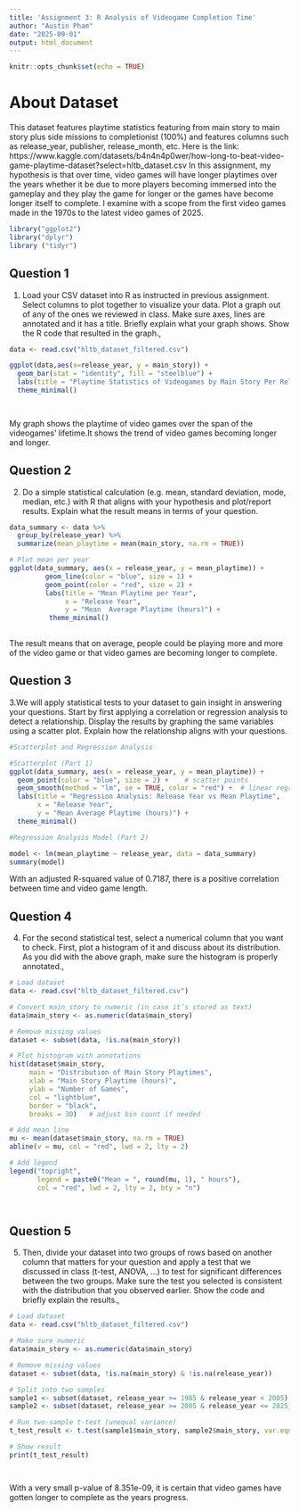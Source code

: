 ---
title: 'Assignment 3: R Analysis of Videogame Completion Time'
author: "Austin Pham"
date: "2025-09-01"
output: html_document
---

```{r setup, include=FALSE}
knitr::opts_chunk$set(echo = TRUE)
```

# About Dataset

This dataset features playtime statistics featuring from main story to main story plus side missions to completionist (100%) and features columns such as release_year, publisher, release_month, etc. Here is the link: https://www.kaggle.com/datasets/b4n4n4p0wer/how-long-to-beat-video-game-playtime-dataset?select=hltb_dataset.csv
In this assignment, my hypothesis is that over time, video games will have longer playtimes over the years whether it be due to more players becoming immersed into the gameplay and they play the game for longer  or the games have become longer itself to complete. I examine with a scope from the first video games made in the 1970s to the latest video games of 2025. 


```{r}
library("ggplot2")
library("dplyr")
library ("tidyr")

```

## Question 1
1.	Load your CSV dataset into R as instructed in previous assignment. 
Select columns to plot together to visualize your data.
Plot a graph out of any of the ones we reviewed in class. 
Make sure axes, lines are annotated and it has a title. Briefly explain what your graph shows.
Show the R code that resulted in the graph.,

```{r}
data <- read.csv("hltb_dataset_filtered.csv") 

ggplot(data,aes(x=release_year, y = main_story)) +
  geom_bar(stat = "identity", fill = "steelblue") +
  labs(title = "Playtime Statistics of Videogames by Main Story Per Release Year", x = "Year", y = "Main Story Completion by Hours") + 
  theme_minimal() 

    
```


My graph shows the playtime of video games over the span of the videogames' lifetime.It shows the trend of video games becoming longer and longer.



## Question 2 
2.	Do a simple statistical calculation (e.g. mean, standard deviation, mode, median, etc.) with R that aligns with your hypothesis and plot/report results. Explain what the result means in terms of your question.

```{r}
data_summary <- data %>%
  group_by(release_year) %>%
  summarize(mean_playtime = mean(main_story, na.rm = TRUE))

```





```{r}
# Plot mean per year
ggplot(data_summary, aes(x = release_year, y = mean_playtime)) + 
         geom_line(color = "blue", size = 1) + 
         geom_point(color = "red", size = 2) + 
         labs(title = "Mean Playtime per Year", 
              x = "Release Year",
              y = "Mean  Average Playtime (hours)") +
          theme_minimal()
       
```

The result means that on average, people could be playing more and more of the video game or that video games are becoming longer to complete.



## Question 3 

3.We will apply statistical tests to your dataset to gain insight in answering your questions. Start by first applying a correlation or regression analysis to detect a relationship. Display the results by graphing the same variables using a scatter plot. Explain how the relationship aligns with your questions.

```{r}
#Scatterplot and Regression Analysis 

#Scatterplot (Part 1)
ggplot(data_summary, aes(x = release_year, y = mean_playtime)) +
  geom_point(color = "blue", size = 2) +    # scatter points
  geom_smooth(method = "lm", se = TRUE, color = "red") +  # linear regression line
  labs(title = "Regression Analysis: Release Year vs Mean Playtime",
       x = "Release Year",
       y = "Mean Average Playtime (hours)") +
  theme_minimal()

#Regression Analysis Model (Part 2)

model <- lm(mean_playtime ~ release_year, data = data_summary)
summary(model)
```

With an adjusted R-squared value of 0.7187, there is a positive correlation between time and video game length.


## Question 4 

4.	For the second statistical test, select a numerical column that you want to check. First, plot a histogram of it and discuss about its distribution. As you did with the above graph, make sure the histogram is properly annotated.,

```{r}

# Load dataset
data <- read.csv("hltb_dataset_filtered.csv")

# Convert main_story to numeric (in case it’s stored as text)
data$main_story <- as.numeric(data$main_story)

# Remove missing values
dataset <- subset(data, !is.na(main_story))

# Plot histogram with annotations
hist(dataset$main_story,
     main = "Distribution of Main Story Playtimes",
     xlab = "Main Story Playtime (hours)",
     ylab = "Number of Games",
     col = "lightblue",
     border = "black",
     breaks = 30)   # adjust bin count if needed

# Add mean line
mu <- mean(dataset$main_story, na.rm = TRUE)
abline(v = mu, col = "red", lwd = 2, lty = 2)

# Add legend
legend("topright", 
       legend = paste0("Mean = ", round(mu, 1), " hours"),
       col = "red", lwd = 2, lty = 2, bty = "n")




```


## Question 5 
5.	Then, divide your dataset into two groups of rows based on another column that matters for your question and apply a test that we discussed in class (t-test, ANOVA, ...) to test for significant differences between the two groups. Make sure the test you selected is consistent with the distribution that you observed earlier. Show the code and briefly explain the results.,

```{r}

# Load dataset
data <- read.csv("hltb_dataset_filtered.csv")

# Make sure numeric
data$main_story <- as.numeric(data$main_story)

# Remove missing values
dataset <- subset(data, !is.na(main_story) & !is.na(release_year))

# Split into two samples
sample1 <- subset(dataset, release_year >= 1985 & release_year < 2005)
sample2 <- subset(dataset, release_year >= 2005 & release_year <= 2025)

# Run two-sample t-test (unequal variance)
t_test_result <- t.test(sample1$main_story, sample2$main_story, var.equal = FALSE)

# Show result
print(t_test_result)




```


With a very small p-value of 8.351e-09, it is certain that video games have gotten longer to complete as the years progress.


